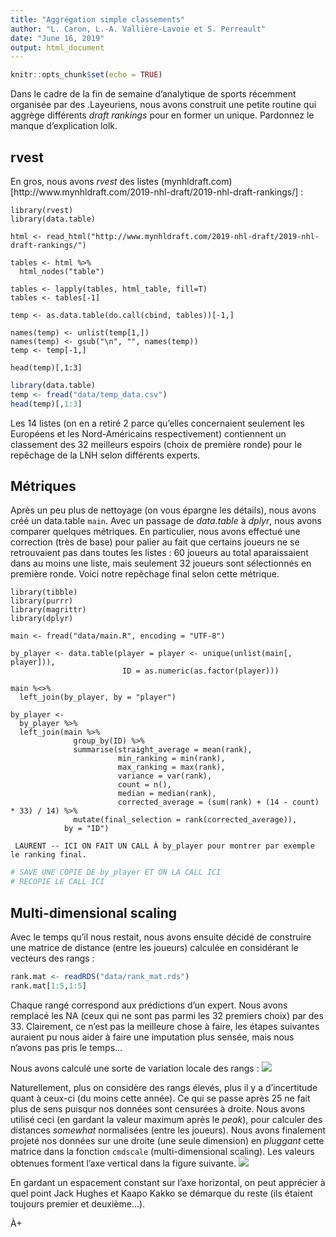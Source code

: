 ```yaml
---
title: "Aggrégation simple classements"
author: "L. Caron, L.-A. Vallière-Lavoie et S. Perreault"
date: "June 16, 2019"
output: html_document
---
```


```r
knitr::opts_chunk$set(echo = TRUE)
```

Dans le cadre de la fin de semaine d'analytique de sports récemment organisée par des .Layeuriens, nous avons construit une petite routine qui aggrège différents *draft rankings* pour en former un unique.
Pardonnez le manque d'explication lolk.

## rvest
En gros, nous avons *rvest* des listes (mynhldraft.com)[http://www.mynhldraft.com/2019-nhl-draft/2019-nhl-draft-rankings/] :
```
library(rvest)
library(data.table)

html <- read_html("http://www.mynhldraft.com/2019-nhl-draft/2019-nhl-draft-rankings/")

tables <- html %>%
  html_nodes("table")

tables <- lapply(tables, html_table, fill=T)
tables <- tables[-1]

temp <- as.data.table(do.call(cbind, tables))[-1,]

names(temp) <- unlist(temp[1,])
names(temp) <- gsub("\n", "", names(temp))
temp <- temp[-1,]

head(temp)[,1:3]
```

```r
library(data.table)
temp <- fread("data/temp_data.csv")
head(temp)[,1:3]
```
Les 14 listes (on en a retiré 2 parce qu'elles concernaient seulement les Européens et les Nord-Américains respectivement) contiennent un classement des 32 meilleurs espoirs (choix de première ronde) pour le repêchage de la LNH selon différents experts.

## Métriques
Après un peu plus de nettoyage (on vous épargne les détails), nous avons créé un data.table `main`.
Avec un passage de *data.table* à *dplyr*, nous avons comparer quelques métriques.
En particulier, nous avons effectué une correction (très de base) pour palier au fait que certains joueurs ne se retrouvaient pas dans toutes les listes : 60 joueurs au total aparaissaient dans au moins une liste, mais seulement 32 joueurs sont sélectionnés en première ronde.
Voici notre repêchage final selon cette métrique.
```
library(tibble)
library(purrr)
library(magrittr)
library(dplyr)

main <- fread("data/main.R", encoding = "UTF-8")

by_player <- data.table(player = player <- unique(unlist(main[, player])),
                         ID = as.numeric(as.factor(player)))

main %<>%
  left_join(by_player, by = "player")

by_player <-
  by_player %>%
  left_join(main %>%
              group_by(ID) %>%
              summarise(straight_average = mean(rank),
                        min_ranking = min(rank),
                        max_ranking = max(rank),
                        variance = var(rank),
                        count = n(),
                        median = median(rank),
                        corrected_average = (sum(rank) + (14 - count) * 33) / 14) %>%
              mutate(final_selection = rank(corrected_average)),
            by = "ID")

 LAURENT -- ICI ON FAIT UN CALL À by_player pour montrer par exemple le ranking final.
```

```r
# SAVE UNE COPIE DE by_player ET ON LA CALL ICI
# RECOPIE LE CALL ICI
```

## Multi-dimensional scaling

Avec le temps qu'il nous restait, nous avons ensuite décidé de construire une matrice de distance (entre les joueurs) calculée en considérant le vecteurs des rangs :
```r
rank.mat <- readRDS("data/rank_mat.rds")
rank.mat[1:5,1:5]
```
Chaque rangé correspond aux prédictions d'un expert.
Nous avons remplacé les NA (ceux qui ne sont pas parmi les 32 premiers choix) par des 33.
Clairement, ce n'est pas la meilleure chose à faire, les étapes suivantes auraient pu nous aider à faire une imputation plus sensée, mais nous n'avons pas pris le temps...

Nous avons calculé une sorte de variation locale des rangs :
![](canard.png)

Naturellement, plus on considère des rangs élevés, plus il y a d'incertitude quant à ceux-ci (du moins cette année).
Ce qui se passe après 25 ne fait plus de sens puisqur nos données sont censurées à droite.
Nous avons utilisé ceci (en gardant la valeur maximum après le *peak*), pour calculer des distances *somewhat* normalisées (entre les joueurs).
Nous avons finalement projeté nos données sur une droite (une seule dimension) en *pluggant* cette matrice dans la fonction `cmdscale` (multi-dimensional scaling).
Les valeurs obtenues forment l'axe vertical dans la figure suivante.
![](draft-normalized.png)

En gardant un espacement constant sur l'axe horizontal, on peut apprécier à quel point Jack Hughes et Kaapo Kakko se démarque du reste (ils étaient toujours premier et deuxième...).


À+